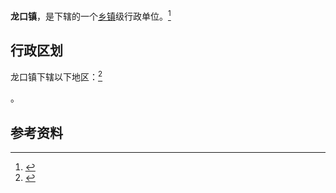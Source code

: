 {{中国乡级行政区|42/10/83/102/000}}

'''龙口镇'''，是{{PRC admin/fullname|42/10/83/102/000|3}}下辖的一个[[乡镇|乡镇]]级行政单位。<ref>{{PRC admin/ref sgc|{{PRC admin/parent|42/10/83/102/000}}}}</ref>

== 行政区划 ==

龙口镇下辖以下地区：<ref>{{PRC admin/ref sgc|42/10/83/102/000}}</ref>

{{PRC admin/children|42/10/83/102/000}}。

== 参考资料 ==

{{reflist}}

{{行政区划小作品}}
{{PRC admin/navcat|42/10/83/102/000}}